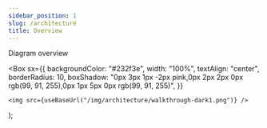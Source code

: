 ```yaml
---
sidebar_position: 1
slug: /architecture
title: Overview
---
```


Diagram overview


  <Box
    sx={{
      backgroundColor: "#232f3e",
      width: "100%",
      textAlign: "center",
      borderRadius: 10,
      boxShadow:
        "0px 3px 1px -2px pink,0px 2px 2px 0px rgb(99, 91, 255),0px 1px 5px 0px rgb(99, 91, 255)",
    }}
  >
    <img src={useBaseUrl("/img/architecture/walkthrough-dark1.png")} />
  </Box>
);

<ArchitectureDiagram />
